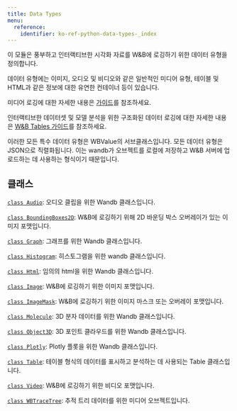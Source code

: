```yaml
---
title: Data Types
menu:
  reference:
    identifier: ko-ref-python-data-types-_index
---
```


이 모듈은 풍부하고 인터랙티브한 시각화 자료를 W&B에 로깅하기 위한 데이터 유형을 정의합니다.

데이터 유형에는 이미지, 오디오 및 비디오와 같은 일반적인 미디어 유형, 테이블 및 HTML과 같은 정보에 대한 유연한 컨테이너 등이 있습니다.

미디어 로깅에 대한 자세한 내용은 [가이드](https://docs.wandb.com/models/track/log/media)를 참조하세요.

인터랙티브한 데이터셋 및 모델 분석을 위한 구조화된 데이터 로깅에 대한 자세한 내용은 [W&B Tables 가이드](https://docs.wandb.com/models/tables/)를 참조하세요.

이러한 모든 특수 데이터 유형은 WBValue의 서브클래스입니다. 모든 데이터 유형은 JSON으로 직렬화됩니다. 이는 wandb가 오브젝트를 로컬에 저장하고 W&B 서버에 업로드하는 데 사용하는 형식이기 때문입니다.

## 클래스

[`class Audio`](/ko/models/ref/python/data-types/audio/): 오디오 클립을 위한 Wandb 클래스입니다.

[`class BoundingBoxes2D`](/ko/models/ref/python/data-types/boundingboxes2d/): W&B에 로깅하기 위해 2D 바운딩 박스 오버레이가 있는 이미지 포맷입니다.

[`class Graph`](/ko/models/ref/python/data-types/graph/): 그래프를 위한 Wandb 클래스입니다.

[`class Histogram`](/ko/models/ref/python/data-types/histogram/): 히스토그램을 위한 wandb 클래스입니다.

[`class Html`](/ko/models/ref/python/data-types/html/): 임의의 html을 위한 Wandb 클래스입니다.

[`class Image`](/ko/models/ref/python/data-types/image/): W&B에 로깅하기 위한 이미지 포맷입니다.

[`class ImageMask`](/ko/models/ref/python/data-types/imagemask/): W&B에 로깅하기 위한 이미지 마스크 또는 오버레이 포맷입니다.

[`class Molecule`](/ko/models/ref/python/data-types/molecule/): 3D 분자 데이터를 위한 Wandb 클래스입니다.

[`class Object3D`](/ko/models/ref/python/data-types/object3d/): 3D 포인트 클라우드를 위한 Wandb 클래스입니다.

[`class Plotly`](/ko/models/ref/python/data-types/plotly/): Plotly 플롯을 위한 Wandb 클래스입니다.

[`class Table`](/ko/models/ref/python/data-types/table/): 테이블 형식의 데이터를 표시하고 분석하는 데 사용되는 Table 클래스입니다.

[`class Video`](/ko/models/ref/python/data-types/video/): W&B에 로깅하기 위한 비디오 포맷입니다.

[`class WBTraceTree`](/ko/models/ref/python/data-types/wbtracetree/): 추적 트리 데이터를 위한 미디어 오브젝트입니다.
